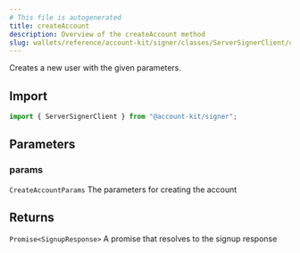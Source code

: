 ```yaml
---
# This file is autogenerated
title: createAccount
description: Overview of the createAccount method
slug: wallets/reference/account-kit/signer/classes/ServerSignerClient/createAccount
---
```


Creates a new user with the given parameters.

## Import

```ts
import { ServerSignerClient } from "@account-kit/signer";
```

## Parameters

### params

`CreateAccountParams`
The parameters for creating the account

## Returns

`Promise<SignupResponse>`
A promise that resolves to the signup response
